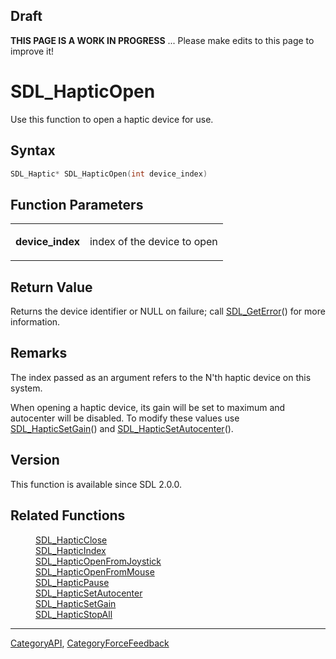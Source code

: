 == Draft ==

'''THIS PAGE IS A WORK IN PROGRESS''' ... Please make edits to this page to improve it!


= SDL_HapticOpen =
Use this function to open a haptic device for use.


== Syntax ==
<syntaxhighlight lang='c++'>
SDL_Haptic* SDL_HapticOpen(int device_index)
</syntaxhighlight>

== Function Parameters ==
{|
|'''device_index'''
|index of the device to open
|}

== Return Value ==
Returns the device identifier or NULL on failure; call [[SDL_GetError]]() for more information.

== Remarks ==
The index passed as an argument refers to the N'th haptic device on this system.

When opening a haptic device, its gain will be set to maximum and autocenter will be disabled. To modify these values use [[SDL_HapticSetGain]]() and [[SDL_HapticSetAutocenter]]().

== Version ==
This function is available since SDL 2.0.0.

== Related Functions ==
:[[SDL_HapticClose]]
:[[SDL_HapticIndex]]
:[[SDL_HapticOpenFromJoystick]]
:[[SDL_HapticOpenFromMouse]]
:[[SDL_HapticPause]]
:[[SDL_HapticSetAutocenter]]
:[[SDL_HapticSetGain]]
:[[SDL_HapticStopAll]]

----
[[CategoryAPI]], [[CategoryForceFeedback]]
